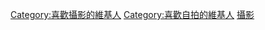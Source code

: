 {{Userbox
  |id       = [[File:Emoji u1f933 1f3fb.svg|48px]]
  |id-c     = #ffffff
  |id-s     = 12
  |info     = 這個用戶喜歡'''[[自拍]]'''。
  |info-c   = #f5deb3
  |info-fc  = black
  |info-s   = 10
  |border-c = #f5deb3
}}<includeonly>[[Category:喜歡攝影的維基人]][[Category:喜歡自拍的維基人]]</includeonly>
<noinclude>[[Category:關注與興趣用戶框模板|攝影]]</noinclude>